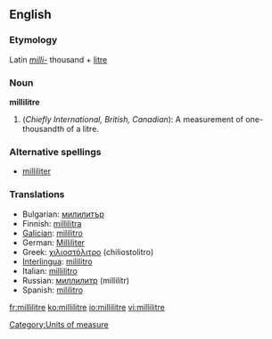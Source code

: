 ==English==

===Etymology===
Latin ''[[milli-]]'' thousand + [[litre]]

===Noun===
'''millilitre'''

# (''Chiefly International, British, Canadian''): A measurement of one-thousandth of a litre.

===Alternative spellings===
* {{i-c|Chiefly American}} [[milliliter]]

===Translations===
{{rfc-level|Translations at L3+}}
*Bulgarian: [[милилитър]] {{m}}
*Finnish: [[millilitra]]
*[[Galician]]: [[mililitro]] {{m}}
*German: [[Milliliter]] {{m}}
*Greek: [[χιλιοστόλιτρο]] (chiliostolitro) {{n}}
*[[Interlingua]]: [[mililitro]]
*Italian: [[millilitro]] {{m}}
*Russian: [[миллилитр]] (millilítr) {{m}}
*Spanish: [[mililitro]] {{m}}

[[Category:Units of measure]]

[[fr:millilitre]]
[[ko:millilitre]]
[[io:millilitre]]
[[vi:millilitre]]